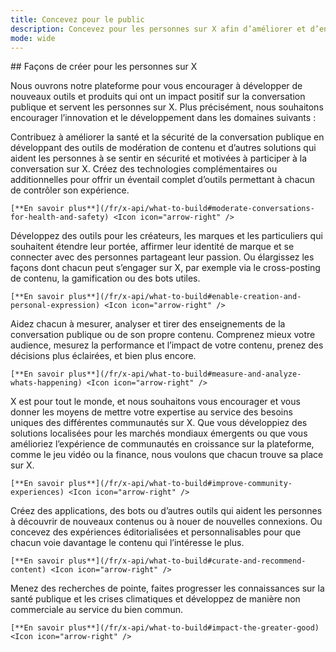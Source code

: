 ```yaml
---
title: Concevez pour le public
description: Concevez pour les personnes sur X afin d’améliorer et d’enrichir leur expérience sur la plateforme.
mode: wide
---
```


<div id="ways-to-build-for-people-on-x">
  ## Façons de créer pour les personnes sur X
</div>

Nous ouvrons notre plateforme pour vous encourager à développer de nouveaux outils et produits qui ont un impact positif sur la conversation publique et servent les personnes sur X. Plus précisément, nous souhaitons encourager l’innovation et le développement dans les domaines suivants :

<CardGroup>
  <Card title="Modérer les conversations pour la santé et la sécurité" icon="bullhorn" iconType="solid">
    Contribuez à améliorer la santé et la sécurité de la conversation publique en développant des outils de modération de contenu et d’autres solutions qui aident les personnes à se sentir en sécurité et motivées à participer à la conversation sur X. Créez des technologies complémentaires ou additionnelles pour offrir un éventail complet d’outils permettant à chacun de contrôler son expérience.

    [**En savoir plus**](/fr/x-api/what-to-build#moderate-conversations-for-health-and-safety) <Icon icon="arrow-right" />
  </Card>

  <Card title="Favoriser la création et l’expression personnelle" icon="bullhorn" iconType="solid">
    Développez des outils pour les créateurs, les marques et les particuliers qui souhaitent étendre leur portée, affirmer leur identité de marque et se connecter avec des personnes partageant leur passion. Ou élargissez les façons dont chacun peut s’engager sur X, par exemple via le cross-posting de contenu, la gamification ou des bots utiles.

    [**En savoir plus**](/fr/x-api/what-to-build#enable-creation-and-personal-expression) <Icon icon="arrow-right" />
  </Card>

  <Card title="Mesurer et analyser « ce qui se passe »" icon="bullhorn" iconType="solid">
    Aidez chacun à mesurer, analyser et tirer des enseignements de la conversation publique ou de son propre contenu. Comprenez mieux votre audience, mesurez la performance et l’impact de votre contenu, prenez des décisions plus éclairées, et bien plus encore.

    [**En savoir plus**](/fr/x-api/what-to-build#measure-and-analyze-whats-happening) <Icon icon="arrow-right" />
  </Card>

  <Card title="Améliorer les expériences communautaires" icon="bullhorn" iconType="solid">
    X est pour tout le monde, et nous souhaitons vous encourager et vous donner les moyens de mettre votre expertise au service des besoins uniques des différentes communautés sur X. Que vous développiez des solutions localisées pour les marchés mondiaux émergents ou que vous amélioriez l’expérience de communautés en croissance sur la plateforme, comme le jeu vidéo ou la finance, nous voulons que chacun trouve sa place sur X.

    [**En savoir plus**](/fr/x-api/what-to-build#improve-community-experiences) <Icon icon="arrow-right" />
  </Card>

  <Card title="Curater et recommander du contenu" icon="bullhorn" iconType="solid">
    Créez des applications, des bots ou d’autres outils qui aident les personnes à découvrir de nouveaux contenus ou à nouer de nouvelles connexions. Ou concevez des expériences éditorialisées et personnalisables pour que chacun voie davantage le contenu qui l’intéresse le plus.

    [**En savoir plus**](/fr/x-api/what-to-build#curate-and-recommend-content) <Icon icon="arrow-right" />
  </Card>

  <Card title="Agir pour le bien commun" icon="bullhorn" iconType="solid">
    Menez des recherches de pointe, faites progresser les connaissances sur la santé publique et les crises climatiques et développez de manière non commerciale au service du bien commun.

    [**En savoir plus**](/fr/x-api/what-to-build#impact-the-greater-good) <Icon icon="arrow-right" />
  </Card>
</CardGroup>